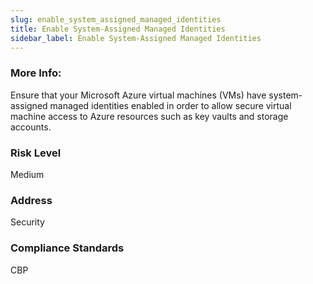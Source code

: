 ```yaml
---
slug: enable_system_assigned_managed_identities
title: Enable System-Assigned Managed Identities
sidebar_label: Enable System-Assigned Managed Identities
---
```


### More Info:

Ensure that your Microsoft Azure virtual machines (VMs) have system-assigned managed identities enabled in order to allow secure virtual machine access to Azure resources such as key vaults and storage accounts.

### Risk Level

Medium

### Address

Security

### Compliance Standards

CBP

